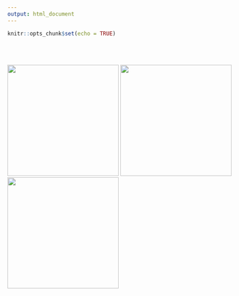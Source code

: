 ```yaml
---
output: html_document
---
```


```r
knitr::opts_chunk$set(echo = TRUE)
```

<br>
<br>

[![](./images/whyGithub.jpg){width=250px}](z2_whyGit.html) [![](./images/GitLingo.png){width=250px}](z2_gitTerminology.html) [![](./images/gitSetup.png){width=250px}](z2_setItUp.html)
